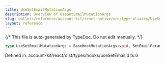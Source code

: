 ```yaml
---
title: UseSetEmailMutationArgs
description: Overview of UseSetEmailMutationArgs
slug: wallets/reference/account-kit/react-native/src/type-aliases/UseSetEmailMutationArgs
layout: reference
---
```


{/* This file is auto-generated by TypeDoc. Do not edit manually. */}

```ts
type UseSetEmailMutationArgs = BaseHookMutationArgs<void, SetEmailParams>;
```

Defined in: account-kit/react/dist/types/hooks/useSetEmail.d.ts:6
